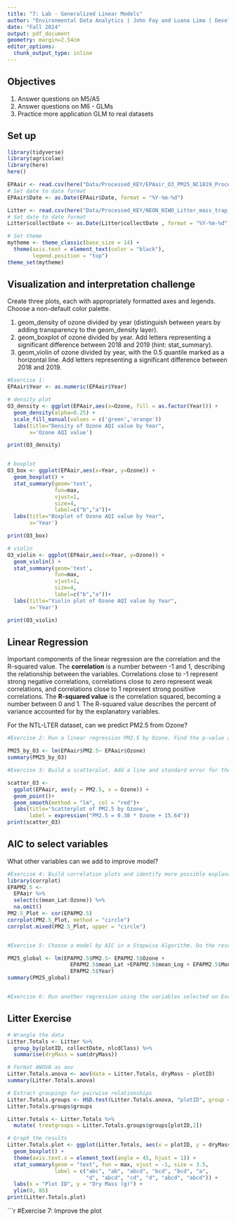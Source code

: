 ```yaml
---
title: "7: Lab - Generalized Linear Models"
author: "Environmental Data Analytics | John Fay and Luana Lima | Developed by Kateri Salk"
date: "Fall 2024"
output: pdf_document
geometry: margin=2.54cm
editor_options: 
  chunk_output_type: inline
---
```


## Objectives
1. Answer questions on M5/A5
2. Answer questions on M6 - GLMs
3. Practice more application GLM to real datasets


## Set up
```r
library(tidyverse)
library(agricolae)   
library(here)
here()

EPAair <- read.csv(here("Data/Processed_KEY/EPAair_O3_PM25_NC1819_Processed.csv"), stringsAsFactors = TRUE)
# Set date to date format
EPAair$Date <- as.Date(EPAair$Date, format = "%Y-%m-%d")

Litter <- read.csv(here("Data/Processed_KEY/NEON_NIWO_Litter_mass_trap_Processed.csv"), stringsAsFactors = TRUE)
# Set date to date format
Litter$collectDate <- as.Date(Litter$collectDate , format = "%Y-%m-%d")

# Set theme
mytheme <- theme_classic(base_size = 14) +
  theme(axis.text = element_text(color = "black"), 
        legend.position = "top")
theme_set(mytheme)
```



## Visualization and interpretation challenge

Create three plots, each with appropriately formatted axes and legends. Choose a non-default color palette.

1. geom_density of ozone divided by year (distinguish between years by adding transparency to the geom_density layer).
2. geom_boxplot of ozone divided by year. Add letters representing a significant difference between 2018 and 2019 (hint: stat_summary). 
3. geom_violin of ozone divided by year, with the 0.5 quantile marked as a horizontal line. Add letters representing a significant difference between 2018 and 2019. 

```r
#Exercise 1:
EPAair$Year <- as.numeric(EPAair$Year)

# density plot
O3_density <- ggplot(EPAair,aes(x=Ozone, fill = as.factor(Year))) + 
  geom_density(alpha=0.25) +
  scale_fill_manual(values = c('green','orange'))
  labs(title="Density of Ozone AQI value by Year",
       x='Ozone AQI value')

print(O3_density)


# boxplot
O3_box <- ggplot(EPAair,aes(x=Year, y=Ozone)) + 
  geom_boxplot() +
  stat_summary(geom='text',
               fun=max,
               vjust=1,
               size=4,
               label=c("b","a"))+
  labs(title="Boxplot of Ozone AQI value by Year",
       x='Year')

print(O3_box)

# violin
O3_violin <- ggplot(EPAair,aes(x=Year, y=Ozone)) + 
  geom_violin() +
  stat_summary(geom='text',
               fun=max,
               vjust=1,
               size=4,
               label=c("b","a"))+
  labs(title="Violin plot of Ozone AQI value by Year",
       x='Year')

print(O3_violin)
```

## Linear Regression

Important components of the linear regression are the correlation and the R-squared value. The **correlation** is a number between -1 and 1, describing the relationship between the variables. Correlations close to -1 represent strong negative correlations, correlations close to zero represent weak correlations, and correlations close to 1 represent strong positive correlations. The **R-squared value** is the correlation squared, becoming a number between 0 and 1. The R-squared value describes the percent of variance accounted for by the explanatory variables. 

For the NTL-LTER dataset, can we predict PM2.5 from Ozone?

```r

#Exercise 2: Run a linear regression PM2.5 by Ozone. Find the p-value and R-squared value. 

PM25_by_O3 <- lm(EPAair$PM2.5~ EPAair$Ozone)
summary(PM25_by_O3)

#Exercise 3: Build a scatterplot. Add a line and standard error for the linear regression. Add the regression equation to the plot

scatter_O3 <- 
  ggplot(EPAair, aes(y = PM2.5, x = Ozone)) +
  geom_point()+
  geom_smooth(method = "lm", col = "red")+
  labs(title='Scatterplot of PM2.5 by Ozone',
       label = expression("PM2.5 = 0.38 * Ozone + 15.64"))
print(scatter_O3) 
```


## AIC to select variables

What other variables can we add to improve model?

```r

#Exercise 4: Build correlation plots and identify more possible explanatory variables to add to the regression.
library(corrplot)
EPAPM2.5 <- 
  EPAair %>%
  select(c(mean_Lat:Ozone)) %>%
  na.omit()
PM2.5_Plot <- cor(EPAPM2.5)
corrplot(PM2.5_Plot, method = "circle")
corrplot.mixed(PM2.5_Plot, upper = "circle")


#Exercise 5: Choose a model by AIC in a Stepwise Algorithm. Do the results from AIC match the variables you selected on Exercise 4?

PM25_global <- lm(EPAPM2.5$PM2.5~ EPAPM2.5$Ozone + 
                    EPAPM2.5$mean_Lat +EPAPM2.5$mean_Lng + EPAPM2.5$Month+
                    EPAPM2.5$Year)
summary(PM25_global)


#Exercise 6: Run another regression using the variables selected on Exercise 6. Compare r-squared value with the one from Exercise 2. 

```



## Litter Exercise

```r
# Wrangle the data
Litter.Totals <- Litter %>%
  group_by(plotID, collectDate, nlcdClass) %>%
  summarise(dryMass = sum(dryMass))

# Format ANOVA as aov
Litter.Totals.anova <- aov(data = Litter.Totals, dryMass ~ plotID)
summary(Litter.Totals.anova)

# Extract groupings for pairwise relationships
Litter.Totals.groups <- HSD.test(Litter.Totals.anova, "plotID", group = TRUE)
Litter.Totals.groups$groups

Litter.Totals <- Litter.Totals %>%
  mutate( treatgroups = Litter.Totals.groups$groups[plotID,2])

# Graph the results
Litter.Totals.plot <- ggplot(Litter.Totals, aes(x = plotID, y = dryMass)) +
  geom_boxplot() +
  theme(axis.text.x = element_text(angle = 45, hjust = 1)) +
  stat_summary(geom = "text", fun = max, vjust = -1, size = 3.5,
               label = c("abc", "ab", "abcd", "bcd", "bcd", "a", 
                         "d", "abcd", "cd", "d", "abcd", "abcd")) +
  labs(x = "Plot ID", y = "Dry Mass (g)") +
  ylim(0, 85)
print(Litter.Totals.plot)

```

```r
#Exercise 7: Improve the plot

